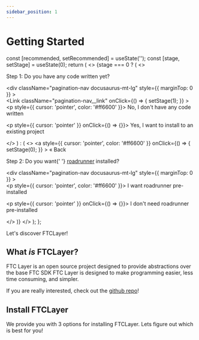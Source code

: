 ```yaml
---
sidebar_position: 1
---
```


# Getting Started


  const [recommended, setRecommended] = useState('');
  const [stage, setStage] = useState(0);
  return (
    <>
      {stage === 0 ? (
        <>
          <p>Step 1: Do you have any code written yet?</p>
          <div
            className="pagination-nav docusaurus-mt-lg"
            style={{ marginTop: 0 }}
          >
            <div className="pagination-nav__item">
              <Link
                className="pagination-nav__link"
                onClick={() => {
                  setStage(1);
                }}
              >
                <p style={{ cursor: 'pointer', color: '#ff6600' }}>
                  No, I don't have any code written
                </p>
              </Link>
            </div>
            <div className="pagination-nav__item">
              <Link to="installation/existing" className="pagination-nav__link">
                <p style={{ cursor: 'pointer' }} onClick={() => {}}>
                  Yes, I want to install to an existing project
                </p>
              </Link>
            </div>
          </div>
        </>
      ) : (
        <>
          <a
            style={{ cursor: 'pointer', color: '#ff6600' }}
            onClick={() => {
              setStage(0);
            }}
          >
            « Back
          </a>
          <br />
          <p>
            Step 2: Do you want{' '}
            <a href="https://learnroadrunner.com/">roadrunner</a> installed?
          </p>
          <div
            className="pagination-nav docusaurus-mt-lg"
            style={{ marginTop: 0 }}
          >
            <div className="pagination-nav__item">
              <Link
                className="pagination-nav__link"
                to="installation/new-with-roadrunner"
              >
                <p style={{ cursor: 'pointer', color: '#ff6600' }}>
                  I want roadrunner pre-installed
                </p>
              </Link>
            </div>
            <div className="pagination-nav__item">
              <Link
                to="installation/new-without-roadrunner"
                className="pagination-nav__link"
              >
                <p style={{ cursor: 'pointer' }} onClick={() => {}}>
                  I don't need roadrunner pre-installed
                </p>
              </Link>
            </div>
          </div>
        </>
      )}
    </>
  );
};

Let's discover FTCLayer!

## What _is_ FTCLayer?

FTC Layer is an open source project designed to provide abstractions over the base FTC SDK FTC Layer is designed to make programming easier, less time consuming, and simpler.

If you are really interested, check out the [github repo](https://github.com/ftc17191/FTCLayer)!

## Install FTCLayer

We provide you with 3 options for installing FTCLayer. Lets figure out which is best for you!

<SelectionHelper />
